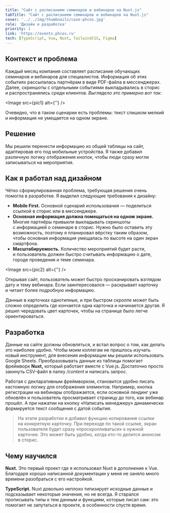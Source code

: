 ```yaml
---
title: "Сайт с расписанием семинаров и вебинаров на Nuxt.js"
tabTitle: "Сайт с расписанием семинаров и вебинаров на Nuxt.js"
cover: '../../img/thumbnails/case-phcos.jpg'
role: 'Дизайн и разработка'
priority: 1
link: 'https://events.phcos.ru'
tech: [TypeScript, Vue, Nuxt, TailwindCSS, Figma]
---
```



## Контекст и проблема

Каждый месяц компания составляет расписание обучающих семинаров и вебинаров для специалистов. Информация об этих событиях рассылалась партнёрам в виде PDF-файла в мессенджерах. Далее, скриншоты с отдельными событиями выкладывались в сторис и распространялись среди клиентов. *Выглядело это примерно вот так:*

<Image src={pic1} alt={''}  />

Очевидно, что в таком сценарии есть проблемы: текст слишком мелкий и информация не умещается на одном экране.

## Решение

Мы решили перенести информацию из общей таблицы на сайт, адаптировав его под мобильные устройства. Я также добавил различную логику отображения кнопок, чтобы люди сразу могли записываться на мероприятия.

## Как я работал над дизайном

Чётко сформулированная проблема, требующая решения очень помогла в разработке. Я выделил следующие требования к дизайну:

- **Mobile First.** Основной сценарий использования — поделиться ссылкой в сторис или в мессенджере.  
- **Основная информация должна помещаться на одном экране.** Многие партнёры привыкли выкладывать скриншоты с информацией о семинаре в сторис. Нужно было оставить эту возможность, поэтому я планировал вёрстку таким образом, чтобы основная информация умещалась по высоте на один экран смартфона. 
- **Масштабируемость.** Количество мероприятий будет расти, и пользователь должен быстро считывать информацию о дате, городе проведения и теме семинара.

<Image src={pic2} alt={''}  />

Открывая сайт, пользователь может быстро просканировать взглядом дату и тему вебинара. Если заинтересовался — раскрывает карточку и читает более подробную информацию. 

Данные в карточках однотипные, и при быстром скролле может быть сложно определить где кончается одна карточка и начинается другая. Я решил чередовать цвет карточек, чтобы на странице было легче ориентироваться. 

##  Разработка

Данные на сайте должны обновляться, и встал вопрос о том, как делать это наиболее удобно. Чтобы моим коллегам не пришлось изучать новый инструмент, для внесения информации мы решили использовать Google Sheets. Преобразовывать данные из таблицы помогает фреймворк **Nuxt,** который работает вместе с Vue.js. Достаточно просто закинуть CSV-файл в папку */content* и написать запрос. 

Работая с декларативным фреймворком, становится удобно писать кастомную логику для отображения элементов. Например, кнопка регистрации на вебинары отображается, если основной лендинг уже обновлён и пользователь просматривает страницу до того, как вебинар прошёл. А при нажатии на кнопку «Написать менеджеру» динамически формируется текст сообщения с датой события.

> На этапе разработки я добавил функцию копирования ссылки на конкретную карточку. При переходе по такой ссылке, экран пользователя будет сразу «проскролливаться» к нужной карточке. Это может быть удобно, когда кто-то делится анонсом в сторис.


##  Чему научился

**Nuxt.** Это первый проект где я использовал Nuxt в дополнение к Vue. Благодаря хорошо написанной документации у меня не заняло много времени разобраться с его настройкой.

**TypeScript.** Nuxt довольно неплохо типизирует исходные данные и подсказывает некоторые значения, но не всегда. Я старался прописывать типы к тем данным и функциям, которые писал сам: это помогает не запутаться в проекте, в особенности спустя время. 






